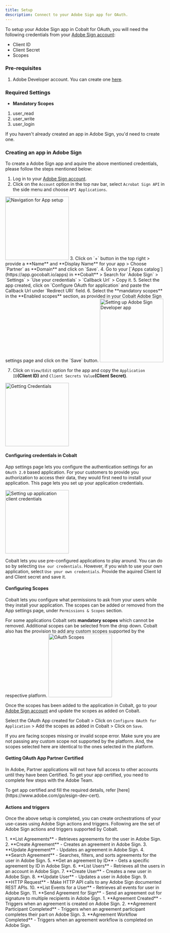 ```yaml
---
title: Setup
description: Connect to your Adobe Sign app for OAuth.
---
```

To setup your Adobe Sign app in Cobalt for OAuth, you will need the following credentials from your [Adobe Sign account](https://secure.na3.adobesign.com/account):
- Client ID
- Client Secret
- Scopes

### Pre-requisites

1. Adobe Developer account. You can create one [here](https://developers.pipedrive.com/#signup).

### Required Settings

* **Mandatory Scopes** 
1. user_read
2. user_write
3. user_login

<Info>If you haven't already created an app in Adobe Sign, you'd need to create one.</Info>

### Creating an app in Adobe Sign

To create a Adobe Sign app and aquire the above mentioned credentials, please follow the steps mentioned below:

1. Log in to your [Adobe Sign account](https://secure.na3.adobesign.com/account).
2. Click on the `Account` option in the top nav bar, select `Acrobat Sign API` in the side menu and choose `API Applications`.
<img height="200" src="/images/Adobesign/adobesign_navigation.png" alt="Navigation for App setup"/>
3. Click on `+` button in the top right > provide a **Name** and **Display Name** for your app > Choose `Partner` as **Domain** and click on `Save`.
4. Go to your [`Apps catalog`](https://app.gocobalt.io/apps) in **Cobalt** > Search for `Adobe Sign` > `Settings` > `Use your credentials` > `Callback Url` > Copy it.
5. Select the app created, click on `Configure OAuth for application` and paste the Callback Url under `Redirect URI` field.
6. Select the **mandatory scopes** in the **Enabled scopes** section, as provided in your Cobalt Adobe Sign settings page and click on the `Save` button.
<img height="200" src="/images/Adobesign/adobesign_config.png" alt="Setting up Adobe Sign Developer app"/>

7. Click on `View/Edit` option for the app and copy the `Application ID`**(Client ID)** and `Client Secrets Value`**(Client Secret)**.
<img height="200" src="/images/Adobesign/adobesign_credentials.png" alt="Getting Credentials"/>

#### Configuring credentials in Cobalt
App settings page lets you configure the authentication settings for an `OAuth 2.0` based application. For your customers to provide you authorization to access their data,
they would first need to install your application. This page lets you set up your application credentials.

<img height="200" src="/images/Adobesign/adobesign_cobalt.png" alt="Setting up application client credentials"/>

Cobalt lets you use pre-configured applications to play around. You can do so by selecting `Use our credentials`. However, if you wish to use your own application,
select `Use your own credentials`. Provide the aquired Client Id and Client secret and save it.

#### Configuring Scopes
Cobalt lets you configure what permissions to ask from your users while they install your application. The scopes can be added or removed from the App settings page, under `Permissions & Scopes`
section. 

For some applications Cobalt sets **mandatory scopes** which cannot be removed. Additional scopes can be selected from the drop down. Cobalt also has the provision to add any 
custom scopes supported by the respective platform.
<img height="200" src="/images/Adobesign/adobesign_scopes.png" alt="OAuth Scopes"/>

Once the scopes has been added to the application in Cobalt, go to your [Adobe Sign account](https://secure.na3.adobesign.com/account) and update the scopes as added on Cobalt.

Select the OAuth App created for Cobalt > Click on `Configure OAuth for Application` > Add the scopes as added in Cobalt > Click on `Save`. 

<Warning>
If you are facing scopes missing or invalid scope error. Make sure you are not passing any custom scope not supported by the platform. And, the scopes selected here are
identical to the ones selected in the platform.
</Warning>

#### Getting OAuth App Partner Certified

In Adobe, Partner applications will not have full access to other accounts until they have been Certified. To get your app certified, you need to complete few steps with the Adobe Team.

<Info>
To get app certified and fill the required details, refer [here](https://www.adobe.com/go/esign-dev-cert).
</Info>

#### Actions and triggers
Once the above setup is completed, you can create orchestrations of your use-cases using Adobe Sign actions and triggers. Following are the set of Adobe Sign actions and triggers
supported by Cobalt.

<Tabs>
  <Tab title="Actions">
  <AccordionGroup>
  <Accordion title="Agreements">
     1. **List Agreements** - Retrieves agreements for the user in Adobe Sign.
     2. **Create Agreement** - Creates an agreement in Adobe Sign.
     3. **Update Agreement** - Updates an agreement in Adobe Sign.
     4. **Search Agreement** - Searches, filters, and sorts agreements for the user in Adobe Sign.
     5. **Get an agreement by ID** - Gets a specific agreement by ID in Adobe Sign.
     </Accordion>
     <Accordion title="Users">
     6. **List Users** - Retrieves all the users in an account in Adobe Sign.
     7. **Create User** - Creates a new user in Adobe Sign.
     8. **Update User** - Updates a user in Adobe Sign.
      </Accordion>
     <Accordion title="Others">
     9. **HTTP Request** - Make HTTP API calls to any Adobe Sign documented REST APIs.
     10. **List Events for a User** - Retrieves all events for user in Adobe Sign.
     11. **Send Agreement for Sign** - Send an agreement out for signature to multiple recipients in Adobe Sign.
      </Accordion>
    </AccordionGroup>
  </Tab>
  
  <Tab title="Triggers">
         1. **Agreement Created** - Triggers when an agreement is created on Adobe Sign.
         2. **Agreement Participant Completed** - Triggers when an agreement participant completes their part on Adobe Sign.
         3. **Agreement Workflow Completed** - Triggers when an agreement workflow is completed on Adobe Sign.
  </Tab>
</Tabs>